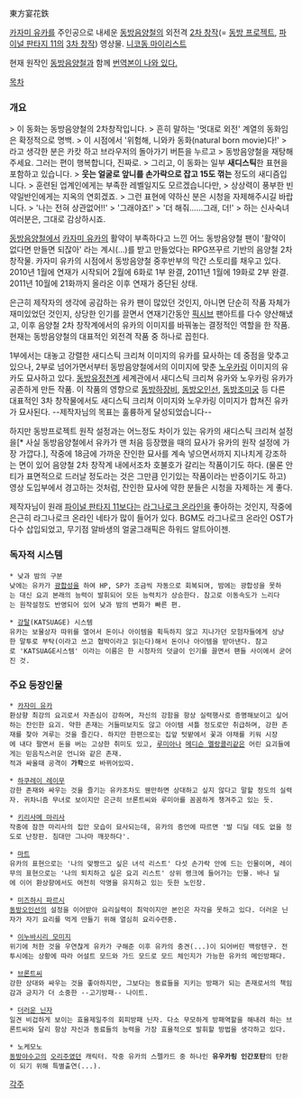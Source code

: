 東方宴花鉄

[[카자미 유카]]를 주인공으로 내세운 [[동방음양철]]의 외전격 [[2차 창작]](= [[동방 프로젝트]], [[파이널 판타지 11]]의 [[3차 창작]]) 영상물. [http://www.nicovideo.jp/mylist/16897279 니코동 마이리스트]

현재 원작인 [[동방음양철]]과 함께 [http://blog.naver.com/hsh357/140185962563 번역본이 나와 있다.]


[[목차]]

=== 개요 ===
> 이 동화는 동방음양철의 2차창작입니다.
> 흔히 말하는 '멋대로 외전' 계열의 동화임은 확정적으로 명백.
> 이 시점에서 '위험해, 니와카 동화(natural born movie)다!'
> 라고 생각한 분은 카캇 하고 브라우저의 돌아가기 버튼을 누르고
> 동방음양철을 재탕해주세요. 그러는 편이 행복합니다, 진짜로.
> 그리고, 이 동화는 일부 '''새디스틱'''한 표현을 포함하고 있습니다.
> '''웃는 얼굴로 앞니를 손가락으로 잡고 15도 꺾는''' 정도의 새디즘입니다.
> 훈련된 업계인에게는 부족한 레벨일지도 모르겠습니다만,
> 상상력이 풍부한 빈약일반인에게는 지옥의 연회겠죠.
> 그런 표현에 약하신 분은 시청을 자제해주시길 바랍니다.
> '나는 전혀 상관없어!!'
> '그래야죠!'
> '더 해줘......그래, 더!'
> 하는 신사숙녀 여러분은, 그대로 감상하시죠.

[[동방음양철]]에서 [[카자미 유카]]의 활약이 부족하다고 느낀 어느 동방음양철 팬이 '활약이 없다면 만들면 되잖아' 라는 계시(...)를 받고 만들었다는 RPG쯔꾸르 기반의 음양철 2차 창작물. 카자미 유카의 시점에서 동방음양철 중후반부의 막간 스토리를 채우고 있다. 2010년 1월에 연재가 시작되어 2월에 6화로 1부 완결, 2011년 1월에 19화로 2부 완결. 2011년 10월에 21화까지 올라온 이후 연재가 중단된 상태.

은근히 제작자의 생각에 공감하는 유카 팬이 많았던 것인지, 아니면 단순히 작품 자체가 재미있었던 것인지, 상당한 인기를 끌면서 연재기간동안 [[픽시브]] 팬아트를 다수 양산해냈고, 이후 음양철 2차 창작계에서의 유카의 이미지를 바꿔놓는 결정적인 역할을 한 작품. 현재는 동방음양철의 대표적인 외전격 작품 중 하나로 꼽힌다.

1부에서는 대놓고 강렬한 새디스틱 크리쳐 이미지의 유카를 묘사하는 데 중점을 맞추고 있으나, 2부로 넘어가면서부터 동방음양철에서의 이미지에 맞춘 [[노우카링]] 이미지의 유카도 묘사하고 있다. [[동방유정천]]계 세계관에서 새디스틱 크리쳐 유카와 노우카링 유카가 공존하게 만든 작품. 이 작품의 영향으로 [[동방하장비]], [[동방오인선]], [[동방조미궁]] 등 다른 대표적인 3차 창작물에서도 새디스틱 크리쳐 이미지와 노우카링 이미지가 합쳐진 유카가 묘사된다. --제작자님의 목표는 훌륭하게 달성되었습니다--

하지만 동방프로젝트 원작 설정과는 어느정도 차이가 있는 유카의 새디스틱 크리쳐 설정을[* 사실 동방음양철에서 유카가 맨 처음 등장했을 때의 묘사가 유카의 원작 설정에 가장 가깝다.], 작중에 18금에 가까운 잔인한 묘사를 계속 넣으면서까지 지나치게 강조하는 면이 있어 음양철 2차 창작계 내에서조차 호불호가 갈리는 작품이기도 하다. (물론 안티가 표면적으로 드러날 정도라는 것은 그만큼 인기있는 작품이라는 반증이기도 하고) 영상 도입부에서 경고하는 것처럼, 잔인한 묘사에 약한 분들은 시청을 자제하는 게 좋다.

제작자님이 원래 [[파이널 판타지 11]]보다는 [[라그나로크 온라인]]을 좋아하는 것인지, 작중에 은근히 라그나로크 온라인 네타가 많이 들어가 있다. BGM도 라그나로크 온라인 OST가 다수 삽입되었고, 무기점 알바생의 얼굴그래픽은 하워드 알트아이젠.

=== 독자적 시스템 ===
 * 낮과 밤의 구분
 낮에는 유카가 [[광합성]]을 하여 HP, SP가 조금씩 자동으로 회복되며, 밤에는 광합성을 못하는 대신 요괴 본래의 능력이 발휘되어 모든 능력치가 상승한다. 참고로 이동속도가 느리다는 원작설정도 반영되어 있어 낮과 밤의 변화가 빠른 편.

 * [[강탈]](KATSUAGE) 시스템
 유카는 보물상자 따위를 열어서 돈이나 아이템을 획득하지 않고 지나가던 모험자들에게 상냥한 말투로 부탁(이라고 쓰고 협박이라고 읽는다)해서 돈이나 아이템을 받아낸다. 참고로 'KATSUAGE시스템' 이라는 이름은 한 시청자의 덧글이 인기를 끌면서 팬들 사이에서 굳어진 것.

=== 주요 등장인물 ===
 * [[카자미 유카]]
 환상향 최강의 요괴로서 자존심이 강하며, 자신의 강함을 항상 실력행사로 증명해보이고 싶어하는 잔인한 요괴. 약한 존재는 거들떠보지도 않고 아이템 셔틀 정도로만 취급하며, 강한 존재를 찾아 겨루는 것을 즐긴다. 하지만 한편으로는 집앞 텃밭에서 꽃과 야채를 키워 시장에 내다 팔면서 돈을 버는 고상한 취미도 있고, [[루미아]]나 [[메디슨 멜랑콜리]]같은 어린 요괴들에게는 믿음직스러운 언니와 같은 존재.
 적과 싸울때 공격이 '''가학'''으로 바뀌어있따.

 * [[하쿠레이 레이무]]
 강한 존재와 싸우는 것을 즐기는 유카조차도 웬만하면 상대하고 싶지 않다고 말할 정도의 실력자. 귀차니즘 무녀로 보이지만 은근히 브론트씨와 루미아를 꼼꼼하게 챙겨주고 있는 듯.

 * [[키리사메 마리사]]
 작중에 잠깐 마리사의 집안 모습이 묘사되는데, 유카의 증언에 따르면 '발 디딜 데도 없을 정도로 난장판. 침대만 그나마 깨끗하다'.

 * [[마트]]
 유카의 표현으로는 '나의 맞짱뜨고 싶은 녀석 리스트' 다섯 손가락 안에 드는 인물이며, 레이무의 표현으로는 '나의 퇴치하고 싶은 요괴 리스트' 상위 랭크에 들어가는 인물. 바나 딜에 이어 환상향에서도 여전히 악명을 유지하고 있는 듯한 노인장.

 * [[미즈하시 파르시]]
 [[동방오인선]]의 설정을 이어받아 요리실력이 최악이지만 본인은 자각을 못하고 있다. 더러운 닌자가 자기 요리를 먹게 만들기 위해 열심히 요리수련중.

 * [[이누바시리 모미지]]
 위기에 처한 것을 우연찮게 유카가 구해준 이후 유카의 충견(...)이 되어버린 백랑텐구. 전투시에는 상황에 따라 어설트 모드와 가드 모드로 모드 체인지가 가능한 유카의 메인방패다.

 * [[브론트씨]]
 강한 상대와 싸우는 것을 좋아하지만, 그보다는 동료들을 지키는 방패가 되는 존재로서의 책임감과 긍지가 더 소중한 --고기방패-- 나이트.

 * [[더러운 닌자]]
 일견 비겁하게 보이는 효율제일주의 회피방패 닌자. 다소 무모하게 방패역할을 해내려 하는 브론트씨와 달리 항상 자신과 동료들의 능력을 가장 효율적으로 발휘할 방법을 생각하고 있다.

 * 노케모노
 [[동방야수고]]의 [[오리주]]였던 캐릭터. 작중 유카의 스펠카드 중 하나인 '''유우카링 인간포탄'''의 탄환이 되기 위해 특별출연(...).

[[각주]]
